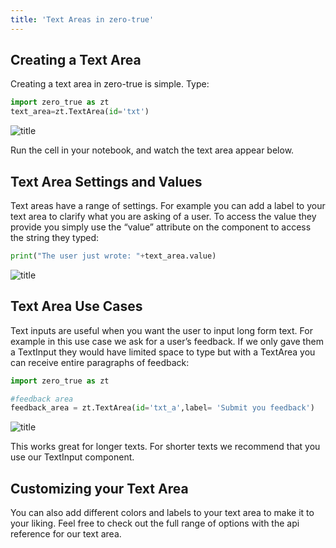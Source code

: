 ```yaml
---
title: 'Text Areas in zero-true'
---
```


## Creating a Text Area 

Creating a text area in zero-true is simple. Type:

```py
import zero_true as zt
text_area=zt.TextArea(id='txt')
```

![title](/blogs/photos/text_area.png)

Run the cell in your notebook, and watch the text area appear below.

## Text Area Settings and Values

Text areas have a range of settings. For example you can add a label to your text area to clarify what you are asking of a user. To access the value they provide you simply use the “value” attribute on the component to access the string they typed:

```py
print("The user just wrote: "+text_area.value)
```

![title](/blogs/photos/text_area_2.png)

## Text Area Use Cases

Text inputs are useful when you want the user to input long form text. For example in this use case we ask for a user’s feedback. If we only gave them a TextInput they would have limited space to type but with a TextArea you can receive entire paragraphs of feedback:

```py
import zero_true as zt

#feedback area
feedback_area = zt.TextArea(id='txt_a',label= 'Submit you feedback')
```

![title](/blogs/photos/text_area_3.png)

This works great for longer texts. For shorter texts we recommend that you use our TextInput component.

##  Customizing your Text Area

You can also add different colors and labels to your text area to make it to your liking. Feel free to check out the full range of options with the api reference for our text area.  